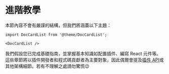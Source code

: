 # 進階教學

本節內容不會有嚴謹的結構，但我們將涵蓋以下主題：

```mdx-code-block
import DocCardList from '@theme/DocCardList';

<DocCardList />
```

我們假設您已完成基礎指南，並掌握基本知識如配置插件、編寫 React 元件等。這些章節將以插件開發者和程式碼貢獻者為主要對象，因此偶爾會提及[插件 API](../api/plugin-methods/README.mdx)或其他架構細節。若有不理解之處請勿驚慌😉